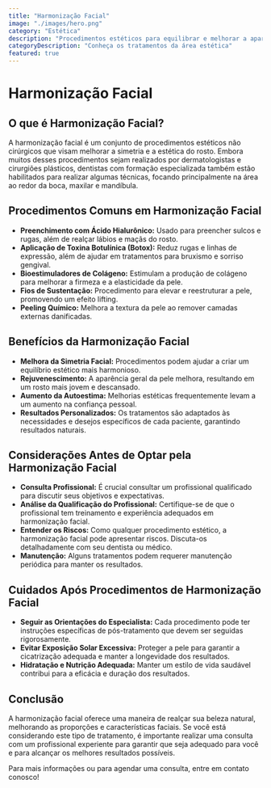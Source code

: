 ```yaml
---
title: "Harmonização Facial"
image: "./images/hero.png"
category: "Estética"
description: "Procedimentos estéticos para equilibrar e melhorar a aparência do rosto." 
categoryDescription: "Conheça os tratamentos da área estética"
featured: true
---
```


# Harmonização Facial

## O que é Harmonização Facial?

A harmonização facial é um conjunto de procedimentos estéticos não cirúrgicos que visam melhorar a simetria e a estética do rosto. Embora muitos desses procedimentos sejam realizados por dermatologistas e cirurgiões plásticos, dentistas com formação especializada também estão habilitados para realizar algumas técnicas, focando principalmente na área ao redor da boca, maxilar e mandíbula.

## Procedimentos Comuns em Harmonização Facial

- **Preenchimento com Ácido Hialurônico:** Usado para preencher sulcos e rugas, além de realçar lábios e maçãs do rosto.
- **Aplicação de Toxina Botulínica (Botox):** Reduz rugas e linhas de expressão, além de ajudar em tratamentos para bruxismo e sorriso gengival.
- **Bioestimuladores de Colágeno:** Estimulam a produção de colágeno para melhorar a firmeza e a elasticidade da pele.
- **Fios de Sustentação:** Procedimento para elevar e reestruturar a pele, promovendo um efeito lifting.
- **Peeling Químico:** Melhora a textura da pele ao remover camadas externas danificadas.

## Benefícios da Harmonização Facial

- **Melhora da Simetria Facial:** Procedimentos podem ajudar a criar um equilíbrio estético mais harmonioso.
- **Rejuvenescimento:** A aparência geral da pele melhora, resultando em um rosto mais jovem e descansado.
- **Aumento da Autoestima:** Melhorias estéticas frequentemente levam a um aumento na confiança pessoal.
- **Resultados Personalizados:** Os tratamentos são adaptados às necessidades e desejos específicos de cada paciente, garantindo resultados naturais.

## Considerações Antes de Optar pela Harmonização Facial

- **Consulta Profissional:** É crucial consultar um profissional qualificado para discutir seus objetivos e expectativas.
- **Análise da Qualificação do Profissional:** Certifique-se de que o profissional tem treinamento e experiência adequados em harmonização facial.
- **Entender os Riscos:** Como qualquer procedimento estético, a harmonização facial pode apresentar riscos. Discuta-os detalhadamente com seu dentista ou médico.
- **Manutenção:** Alguns tratamentos podem requerer manutenção periódica para manter os resultados.

## Cuidados Após Procedimentos de Harmonização Facial

- **Seguir as Orientações do Especialista:** Cada procedimento pode ter instruções específicas de pós-tratamento que devem ser seguidas rigorosamente.
- **Evitar Exposição Solar Excessiva:** Proteger a pele para garantir a cicatrização adequada e manter a longevidade dos resultados.
- **Hidratação e Nutrição Adequada:** Manter um estilo de vida saudável contribui para a eficácia e duração dos resultados.

## Conclusão

A harmonização facial oferece uma maneira de realçar sua beleza natural, melhorando as proporções e características faciais. Se você está considerando este tipo de tratamento, é importante realizar uma consulta com um profissional experiente para garantir que seja adequado para você e para alcançar os melhores resultados possíveis.

Para mais informações ou para agendar uma consulta, entre em contato conosco!
